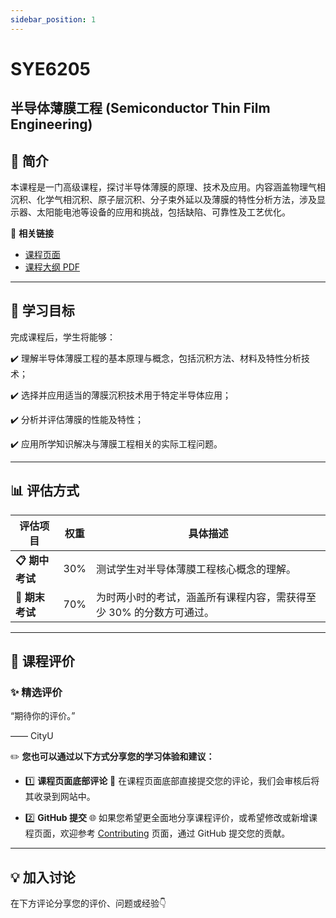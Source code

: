 ```yaml
---
sidebar_position: 1
---
```


# SYE6205
## 半导体薄膜工程 (Semiconductor Thin Film Engineering)

## **📘 简介**
本课程是一门高级课程，探讨半导体薄膜的原理、技术及应用。内容涵盖物理气相沉积、化学气相沉积、原子层沉积、分子束外延以及薄膜的特性分析方法，涉及显示器、太阳能电池等设备的应用和挑战，包括缺陷、可靠性及工艺优化。

🔗 **相关链接**
- [课程页面](https://www.cityu.edu.hk/catalogue/pg/202425/course/SYE6205.htm)
- [课程大纲 PDF](https://www.cityu.edu.hk/catalogue/pg/202425/course/SYE6205.pdf)

---

## **🎯 学习目标**

完成课程后，学生将能够：

✔️ 理解半导体薄膜工程的基本原理与概念，包括沉积方法、材料及特性分析技术；

✔️ 选择并应用适当的薄膜沉积技术用于特定半导体应用；

✔️ 分析并评估薄膜的性能及特性；

✔️ 应用所学知识解决与薄膜工程相关的实际工程问题。

---

## **📊 评估方式**

| **评估项目**        | **权重** | **具体描述**                                                                                       |
|--------------------|---------|---------------------------------------------------------------------------------------------------|
| **📋 期中考试**      | 30%      | 测试学生对半导体薄膜工程核心概念的理解。                                                               |
| **📝 期末考试**      | 70%      | 为时两小时的考试，涵盖所有课程内容，需获得至少 30% 的分数方可通过。                                          |

---

## **💬 课程评价**

### ✨ **精选评价**
<div className={commentStyles.commentBox}>
    <p className={commentStyles.commentText}>
        “期待你的评价。”
    </p>
    <p className={commentStyles.commentAuthor}>—— CityU</p>
</div>

✏️ **您也可以通过以下方式分享您的学习体验和建议：**

- 1️⃣ **课程页面底部评论**
💬 在课程页面底部直接提交您的评论，我们会审核后将其收录到网站中。

- 2️⃣ **GitHub 提交**
🌐 如果您希望更全面地分享课程评价，或希望修改或新增课程页面，欢迎参考 [Contributing](/contributing) 页面，通过 GitHub 提交您的贡献。

---

## **💡 加入讨论**

在下方评论分享您的评价、问题或经验👇
<Utterances />